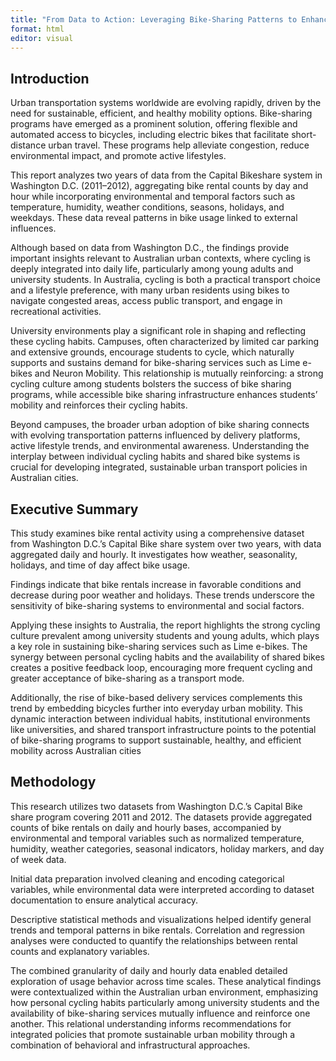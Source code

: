 ```yaml
---
title: "From Data to Action: Leveraging Bike-Sharing Patterns to Enhance Sustainable Mobility in Australian Cities"
format: html
editor: visual
---
```


## Introduction

Urban transportation systems worldwide are evolving rapidly, driven by the need for sustainable, efficient, and healthy mobility options. Bike-sharing programs have emerged as a prominent solution, offering flexible and automated access to bicycles, including electric bikes that facilitate short-distance urban travel. These programs help alleviate congestion, reduce environmental impact, and promote active lifestyles.

This report analyzes two years of data from the Capital Bikeshare system in Washington D.C. (2011–2012), aggregating bike rental counts by day and hour while incorporating environmental and temporal factors such as temperature, humidity, weather conditions, seasons, holidays, and weekdays. These data reveal patterns in bike usage linked to external influences.

Although based on data from Washington D.C., the findings provide important insights relevant to Australian urban contexts, where cycling is deeply integrated into daily life, particularly among young adults and university students. In Australia, cycling is both a practical transport choice and a lifestyle preference, with many urban residents using bikes to navigate congested areas, access public transport, and engage in recreational activities.

University environments play a significant role in shaping and reflecting these cycling habits. Campuses, often characterized by limited car parking and extensive grounds, encourage students to cycle, which naturally supports and sustains demand for bike-sharing services such as Lime e-bikes and Neuron Mobility. This relationship is mutually reinforcing: a strong cycling culture among students bolsters the success of bike sharing programs, while accessible bike sharing infrastructure enhances students’ mobility and reinforces their cycling habits.

Beyond campuses, the broader urban adoption of bike sharing connects with evolving transportation patterns influenced by delivery platforms, active lifestyle trends, and environmental awareness. Understanding the interplay between individual cycling habits and shared bike systems is crucial for developing integrated, sustainable urban transport policies in Australian cities.

## Executive Summary

This study examines bike rental activity using a comprehensive dataset from Washington D.C.’s Capital Bike share system over two years, with data aggregated daily and hourly. It investigates how weather, seasonality, holidays, and time of day affect bike usage.

Findings indicate that bike rentals increase in favorable conditions and decrease during poor weather and holidays. These trends underscore the sensitivity of bike-sharing systems to environmental and social factors.

Applying these insights to Australia, the report highlights the strong cycling culture prevalent among university students and young adults, which plays a key role in sustaining bike-sharing services such as Lime e-bikes. The synergy between personal cycling habits and the availability of shared bikes creates a positive feedback loop, encouraging more frequent cycling and greater acceptance of bike-sharing as a transport mode.

Additionally, the rise of bike-based delivery services complements this trend by embedding bicycles further into everyday urban mobility. This dynamic interaction between individual habits, institutional environments like universities, and shared transport infrastructure points to the potential of bike-sharing programs to support sustainable, healthy, and efficient mobility across Australian cities

## Methodology

This research utilizes two datasets from Washington D.C.’s Capital Bike share program covering 2011 and 2012. The datasets provide aggregated counts of bike rentals on daily and hourly bases, accompanied by environmental and temporal variables such as normalized temperature, humidity, weather categories, seasonal indicators, holiday markers, and day of week data.

Initial data preparation involved cleaning and encoding categorical variables, while environmental data were interpreted according to dataset documentation to ensure analytical accuracy.

Descriptive statistical methods and visualizations helped identify general trends and temporal patterns in bike rentals. Correlation and regression analyses were conducted to quantify the relationships between rental counts and explanatory variables.

The combined granularity of daily and hourly data enabled detailed exploration of usage behavior across time scales. These analytical findings were contextualized within the Australian urban environment, emphasizing how personal cycling habits particularly among university students and the availability of bike-sharing services mutually influence and reinforce one another. This relational understanding informs recommendations for integrated policies that promote sustainable urban mobility through a combination of behavioral and infrastructural approaches.
